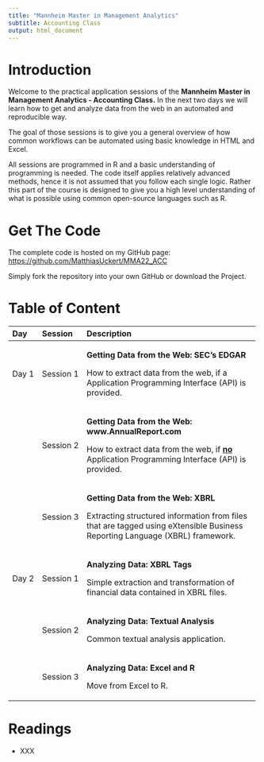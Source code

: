 ```yaml
---
title: "Mannheim Master in Management Analytics"
subtitle: Accounting Class
output: html_document
---
```


# Introduction

Welcome to the practical application sessions of the **Mannheim Master in Management Analytics - Accounting Class.** In the next two days we will learn how to get and analyze data from the web in an automated and reproducible way.

The goal of those sessions is to give you a general overview of how common workflows can be automated using basic knowledge in HTML and Excel.

All sessions are programmed in R and a basic understanding of programming is needed. The code itself applies relatively advanced methods, hence it is not assumed that you follow each single logic. Rather this part of the course is designed to give you a high level understanding of what is possible using common open-source languages such as R.

# Get The Code

The complete code is hosted on my GitHub page: <https://github.com/MatthiasUckert/MMA22_ACC>

Simply fork the repository into your own GitHub or download the Project.

# Table of Content

+------------+----------------+-----------------------------------------------------------------------------------------------------------------------------+
| Day        | Session        | Description                                                                                                                 |
+:===========+:===============+:============================================================================================================================+
| Day&nbsp;1 | Session&nbsp;1 | **Getting Data from the Web: SEC's EDGAR**                                                                                  |
|            |                |                                                                                                                             |
|            |                | How to extract data from the web, if a Application Programming Interface (API) is provided.                                 |
+------------+----------------+-----------------------------------------------------------------------------------------------------------------------------+
|            | Session&nbsp;2 | **Getting Data from the Web: www.AnnualReport.com**                                                                         |
|            |                |                                                                                                                             |
|            |                | How to extract data from the web, if [**no**]{.ul} Application Programming Interface (API) is provided.                     |
+------------+----------------+-----------------------------------------------------------------------------------------------------------------------------+
|            | Session&nbsp;3 | **Getting Data from the Web: XBRL**                                                                                         |
|            |                |                                                                                                                             |
|            |                | Extracting structured information from files that are tagged using eXtensible Business Reporting Language (XBRL) framework. |
+------------+----------------+-----------------------------------------------------------------------------------------------------------------------------+
| Day&nbsp;2 | Session&nbsp;1 | **Analyzing Data: XBRL Tags**                                                                                               |
|            |                |                                                                                                                             |
|            |                | Simple extraction and transformation of financial data contained in XBRL files.                                             |
+------------+----------------+-----------------------------------------------------------------------------------------------------------------------------+
|            | Session&nbsp;2 | **Analyzing Data: Textual Analysis**                                                                                        |
|            |                |                                                                                                                             |
|            |                | Common textual analysis application.                                                                                        |
+------------+----------------+-----------------------------------------------------------------------------------------------------------------------------+
|            | Session&nbsp;3 | **Analyzing Data: Excel and R**                                                                                             |
|            |                |                                                                                                                             |
|            |                | Move from Excel to R.                                                                                                       |
+------------+----------------+-----------------------------------------------------------------------------------------------------------------------------+

# Readings

-   XXX
